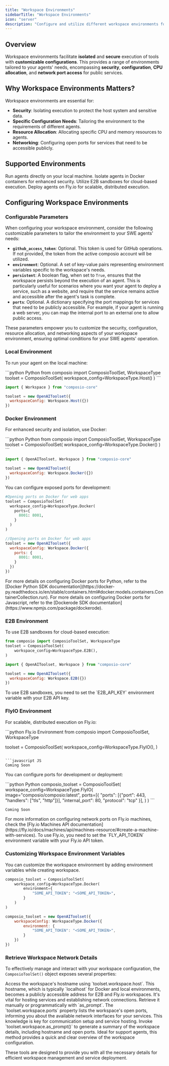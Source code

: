 ```yaml
---
title: "Workspace Environments"
sidebarTitle: "Workspace Environments"
icon: "server"
description: "Configure and utilize different workspace environments for running your agents securely and with custom configurations."
---
```


## Overview

Workspace environments facilitate **isolated** and **secure** execution of tools with **customizable configurations**. This provides a range of environments tailored to your agents' needs, encompassing **security**, **configuration**, **CPU allocation**, and **network port access** for public services.

## Why Workspace Environments Matters?

Workspace environments are essential for:
- **Security**: Isolating execution to protect the host system and sensitive data.
- **Specific Configuration Needs**: Tailoring the environment to the requirements of different agents.
- **Resource Allocation**: Allocating specific CPU and memory resources to agents.
- **Networking**: Configuring open ports for services that need to be accessible publicly.

## Supported Environments

<CardGroup cols={2}>
  <Card
    title="Local"
    icon="laptop"
    href="#local-environment"
  >
    Run agents directly on your local machine.
  </Card>
  <Card
    title="Docker"
    icon="docker"
    href="#docker-environment"
  >
    Isolate agents in Docker containers for enhanced security.
  </Card>
  <Card
    title="E2B"
    icon="cloud"
    href="#e2b-environment"
  >
    Utilize E2B sandboxes for cloud-based execution.
  </Card>
  <Card
    title="Fly.io"
    icon="plane"
    href="#flyio-environment"
  >
    Deploy agents on Fly.io for scalable, distributed execution.
  </Card>
</CardGroup>

## Configuring Workspace Environments

### Configurable Parameters

When configuring your workspace environment, consider the following customizable parameters to tailor the environment to your SWE agents' needs:

- **`github_access_token`**: Optional. This token is used for GitHub operations. If not provided, the token from the active composio account will be utilized.
- **`environment`**: Optional. A set of key-value pairs representing environment variables specific to the workspace's needs.
- **`persistent`**: A boolean flag, when set to `True`, ensures that the workspace persists beyond the execution of an agent. This is particularly useful for scenarios where you want your agent to deploy a service, such as a website, and require that the service remains active and accessible after the agent's task is complete.
- **`ports`**: Optional. A dictionary specifying the port mappings for services that need to be publicly accessible. For example, if your agent is running a web server, you can map the internal port to an external one to allow public access.

These parameters empower you to customize the security, configuration, resource allocation, and networking aspects of your workspace environment, ensuring optimal conditions for your SWE agents' operation.

### Local Environment

To run your agent on the local machine:

<CodeGroup>
  ```python Python
from composio import ComposioToolSet, WorkspaceType
toolset = ComposioToolSet(
    workspace_config=WorkspaceType.Host()
)
```

  ```javascript JS
import { Workspace } from "composio-core"

toolset = new OpenAIToolset({
    workspaceConfig: Workspace.Host({})
})
```
</CodeGroup>


### Docker Environment

For enhanced security and isolation, use Docker:


<CodeGroup>
  ```python Python
from composio import ComposioToolSet, WorkspaceType
toolset = ComposioToolSet(
    workspace_config=WorkspaceType.Docker()
)
```

```javascript JS
import { OpenAIToolset, Workspace } from "composio-core"

toolset = new OpenAIToolset({
  workspaceConfig: Workspace.Docker({})
})
```
</CodeGroup>

You can configure exposed ports for development:
<CodeGroup>
```python Python
#Opening ports on Docker for web apps
toolset = ComposioToolSet(
  workspace_config=WorkspaceType.Docker(
    ports={
      8001: 8001,
    }
  )
)
```

```javascript JS
//Opening ports on Docker for web apps
toolset = new OpenAIToolset({
  workspaceConfig: Workspace.Docker({
    ports: {
      8001: 8001,
    }
  })
})
```
</CodeGroup>
<Info>
  For more details on configuring Docker ports for Python, refer to the [Docker Python SDK documentation](https://docker-py.readthedocs.io/en/stable/containers.html#docker.models.containers.ContainerCollection.run).
</Info>
<Info>
  For more details on configuring Docker ports for Javascript, refer to the [Dockerode SDK documentation](https://www.npmjs.com/package/dockerode).
</Info>

### E2B Environment

To use E2B sandboxes for cloud-based execution:
<CodeGroup>
```python Python E2B Environment
from composio import ComposioToolSet, WorkspaceType
toolset = ComposioToolSet(
    workspace_config=WorkspaceType.E2B(),
)

```
```javascript JS E2B Environment
import { OpenAIToolset, Workspace } from "composio-core"

toolset = new OpenAIToolset({
  workspaceConfig: Workspace.E2B({})
})

```
</CodeGroup>

<Warning>
  To use E2B sandboxes, you need to set the `E2B_API_KEY` environment variable with your E2B API key.
</Warning>

### FlyIO Environment

For scalable, distributed execution on Fly.io:

<CodeGroup>
```python Fly.io Environment
from composio import ComposioToolSet, WorkspaceType

toolset = ComposioToolSet(
    workspace_config=WorkspaceType.FlyIO(),
)
```

```javascript JS
Coming Soon
```
</CodeGroup>

You can configure ports for development or deployment:

<CodeGroup>
```python Python
composio_toolset = ComposioToolSet(
    workspace_config=WorkspaceType.FlyIO(
        image="composio/composio:latest",
        ports=[{
            "ports": [{"port": 443, "handlers": ["tls", "http"]}],
            "internal_port": 80,
            "protocol": "tcp"
        }],
    )
)
```

```javascript JS
Coming Soon
```
</CodeGroup>

<Info>
  For more information on configuring network ports on Fly.io machines, check the [Fly.io Machines API documentation](https://fly.io/docs/machines/api/machines-resource/#create-a-machine-with-services).
</Info>

<Warning>
  To use Fly.io, you need to set the `FLY_API_TOKEN` environment variable with your Fly.io API token.
</Warning>

### Customizing Workspace Environment Variables

You can customize the workspace environment by adding environment variables while creating workspace.
<CodeGroup>
``` python Python
composio_toolset = ComposioToolSet(
    workspace_config=WorkspaceType.Docker(
        environment={
            "SOME_API_TOKEN": "<SOME_API_TOKEN>",
        }
    )
)
```

```javascript JS
composio_toolset = new OpenAIToolset({
    workspaceConfig: WorkspaceType.Docker({
        environment: {
            "SOME_API_TOKEN": "<SOME_API_TOKEN>",
        }
    })
})
```
</CodeGroup>


### Retrieve Workspace Network Details

To effectively manage and interact with your workspace configuration, the `ComposioToolSet()` object exposes several properties:

<AccordionGroup>
  <Accordion title="Workspace Host" defaultOpen>
    Access the workspace's hostname using `toolset.workspace.host`. This hostname, which is typically `localhost` for Docker and local environments, becomes a publicly accessible address for E2B and Fly.io workspaces. It's vital for hosting services and establishing network connections. Retrieve it manually or programmatically with `as_prompt`.
  </Accordion>

  <Accordion title="Workspace Ports">
    The `toolset.workspace.ports` property lists the workspace's open ports, informing you about the available network interfaces for your services. This knowledge is key for communication setup and service hosting.
  </Accordion>

  <Accordion title="Workspace Summary">
    Invoke `toolset.workspace.as_prompt()` to generate a summary of the workspace details, including hostname and open ports. Ideal for support agents, this method provides a quick and clear overview of the workspace configuration.
  </Accordion>
</AccordionGroup>

These tools are designed to provide you with all the necessary details for efficient workspace management and service deployment.